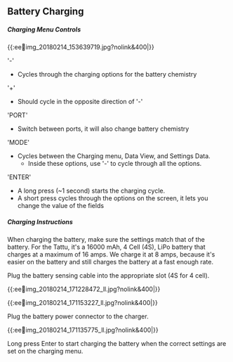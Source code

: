 ## Battery Charging


##### Charging Menu Controls

\{\{:ee:battery:img_20180214_153639719.jpg?nolink&400|\}\}


'-'            
  * Cycles through the charging options for the battery chemistry

'+'
  * Should cycle in the opposite direction of '-' 

'PORT' 
  * Switch between ports, it will also change battery chemistry

'MODE'         
  * Cycles between the Charging menu, Data View, and Settings Data.
    * Inside these options, use '-' to cycle through all the options.


'ENTER'        
  * A long press (~1 second) starts the charging cycle.
  * A short press cycles through the options on the screen, it lets you change the value of the fields

##### Charging Instructions

When charging the battery, make sure the settings match that of the battery. 
For the Tattu, it's a 16000 mAh, 4 Cell (4S), LiPo battery that charges at a maximum of 16 amps. We charge it at 8 amps, because it's easier on the battery and still charges the battery at a fast enough rate. 

Plug the battery sensing cable into the appropriate slot (4S for 4 cell).

\{\{:ee:battery:img_20180214_171228472_ll.jpg?nolink&400|\}\}

\{\{:ee:battery:img_20180214_171153227_ll.jpg?nolink&400|\}\}

Plug the battery power connector to the charger. 

\{\{:ee:battery:img_20180214_171135775_ll.jpg?nolink&400|\}\}

Long press Enter to start charging the battery when the correct settings are set on the charging menu.
